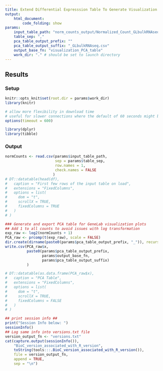 ```yaml
---
title: Extend Differential Expresssion Table To Generate Visualization Table
output: 
    html_document:
        code_folding: show
params:
    input_table_path: "norm_counts_output/Normalized_Count_GLbulkRNAseq.csv"
    table_sep: ","
    pca_table_output_prefix: ""
    pca_table_output_suffix: "_GLbulkRNAseq.csv"
    output_base_fn: "visualization_PCA_table"
    work_dir: "." # should be set to launch directory 
---
```


## Results {.tabset}

### Setup
```r
knitr::opts_knit$set(root.dir = params$work_dir)
library(knitr)
```

```r
# allow more flexibility in download time
# useful for slower connections where the default of 60 seconds might be exceeded
options(timeout = 600)

library(dplyr)
library(tibble)
```

### Output

```r
normCounts <- read.csv(params$input_table_path,
                       sep = params$table_sep,
                       row.names = 1,
                       check.names = FALSE
                      )
# DT::datatable(head(df),
#   caption = "First few rows of the input table on load",
#   extensions = "FixedColumns",
#   options = list(
#     dom = "t",
#     scrollX = TRUE,
#     fixedColumns = TRUE
#   )
# )
```

```r
### Generate and export PCA table for GeneLab visualization plots
## Add 1 to all counts to avoid issues with log transformation
exp_raw <- log2(normCounts + 1)
PCA_raw <- prcomp(t(exp_raw), scale = FALSE)
dir.create(dirname(paste0(params$pca_table_output_prefix, "_")), recursive = TRUE)
write.csv(PCA_raw$x,
          paste0(params$pca_table_output_prefix,
                 params$output_base_fn,
                 params$pca_table_output_suffix)
          )

# DT::datatable(as.data.frame(PCA_raw$x),
#   caption = "PCA Table",
#   extensions = "FixedColumns",
#   options = list(
#     dom = "t",
#     scrollX = TRUE,
#     fixedColumns = FALSE
#   )
# )
```

```r
## print session info ##
print("Session Info below: ")
sessionInfo()
## Log same info into versions.txt file
version_output_fn <- "versions.txt"
cat(capture.output(sessionInfo()),
    "BioC_version_associated_with_R_version",
    toString(tools:::.BioC_version_associated_with_R_version()),
    file = version_output_fn,
    append = TRUE,
    sep = "\n")
```